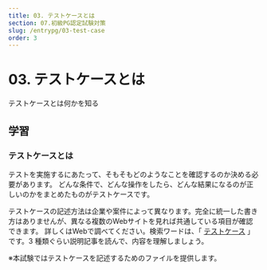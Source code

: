 ```yaml
---
title: 03. テストケースとは
section: 07.初級PG認定試験対策
slug: /entrypg/03-test-case
order: 3
---
```


# 03. テストケースとは

<p class="goal">
  テストケースとは何かを知る
</p>

## 学習

### テストケースとは

テストを実施するにあたって、そもそもどのようなことを確認するのか決める必要があります。
どんな条件で、どんな操作をしたら、どんな結果になるのが正しいのかをまとめたものがテストケースです。

テストケースの記述方法は企業や案件によって異なります。完全に統一した書き方はありませんが、異なる複数のWebサイトを見れば共通している項目が確認できます。
詳しくはWebで調べてください。検索ワードは、「 [テストケース](https://www.google.com/search?q=テストケース) 」です。3 種類ぐらい説明記事を読んで、内容を理解しましょう。

※本試験ではテストケースを記述するためのファイルを提供します。